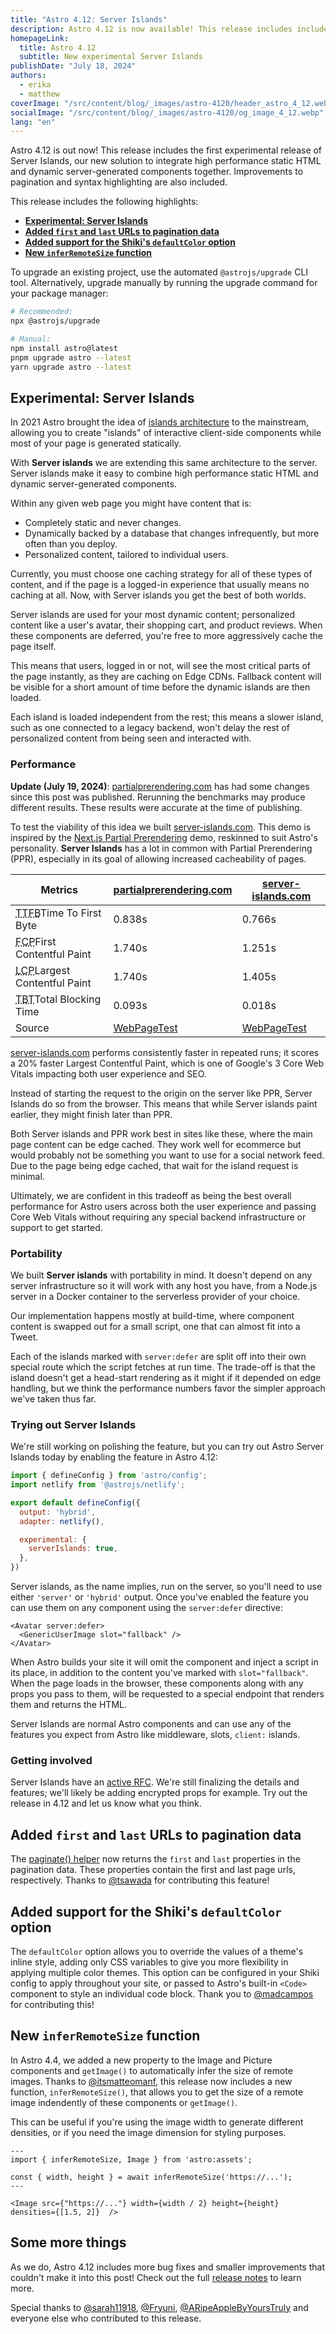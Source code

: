 ```yaml
---
title: "Astro 4.12: Server Islands"
description: Astro 4.12 is now available! This release includes includes the first experimental release of Server Islands, improvements to pagination and syntax highlighting, and more.
homepageLink:
  title: Astro 4.12
  subtitle: New experimental Server Islands
publishDate: "July 18, 2024"
authors:
  - erika
  - matthew
coverImage: "/src/content/blog/_images/astro-4120/header_astro_4_12.webp"
socialImage: "/src/content/blog/_images/astro-4120/og_image_4_12.webp"
lang: "en"
---
```



<BlogSummary>
  Astro 4.12 is out now! This release includes the first experimental release of Server Islands, our new solution to integrate high performance static HTML and dynamic server-generated components together. Improvements to pagination and syntax highlighting are also included.
</BlogSummary>

This release includes the following highlights:

- [**Experimental: Server Islands**](#experimental-server-islands)
- [**Added `first` and `last` URLs to pagination data**](#added-first-and-last-urls-to-pagination-data)
- [**Added support for the Shiki's `defaultColor` option**](#added-support-for-the-shikis-defaultcolor-option)
- [**New `inferRemoteSize` function**](#new-inferremotesize-function)

To upgrade an existing project, use the automated `@astrojs/upgrade` CLI tool. Alternatively, upgrade manually by running the upgrade command for your package manager:

```sh
# Recommended:
npx @astrojs/upgrade

# Manual:
npm install astro@latest
pnpm upgrade astro --latest
yarn upgrade astro --latest
```

## Experimental: Server Islands

In 2021 Astro brought the idea of [islands architecture](https://astro.build/blog/introducing-astro/) to the mainstream, allowing you to create "islands" of interactive client-side components while most of your page is generated statically.

With **Server islands** we are extending this same architecture to the server. Server islands make it easy to combine high performance static HTML and dynamic server-generated components.

Within any given web page you might have content that is:

- Completely static and never changes.
- Dynamically backed by a database that changes infrequently, but more often than you deploy.
- Personalized content, tailored to individual users.

Currently, you must choose one caching strategy for all of these types of content, and if the page is a logged-in experience that usually means no caching at all. Now, with Server islands you get the best of both worlds.

<BlogContentImage src={islandDiag} alt="A diagram showing the server island population parts of the page from the server." />

Server islands are used for your most dynamic content; personalized content like a user's avatar, their shopping cart, and product reviews. When these components are deferred, you're free to more aggressively cache the page itself.

This means that users, logged in or not, will see the most critical parts of the page instantly, as they are caching on Edge CDNs. Fallback content will be visible for a short amount of time before the dynamic islands are then loaded.

Each island is loaded independent from the rest; this means a slower island, such as one connected to a legacy backend, won't delay the rest of personalized content from being seen and interacted with.

### Performance

<Note>**Update (July 19, 2024)**: [partialprerendering.com](https://www.partialprerendering.com/) has had some changes since this post was published. Rerunning the benchmarks may produce different results. These results were accurate at the time of publishing.</Note>

To test the viability of this idea we built [server-islands.com](https://server-islands.com/). This demo is inspired by the [Next.js Partial Prerendering](https://www.partialprerendering.com/) demo, reskinned to suit Astro's personality. **Server Islands** has a lot in common with Partial Prerendering (PPR), especially in its goal of allowing increased cacheability of pages.

| <span class="whitespace-nowrap">Metrics</span>                                                                                                 | <a href="https://partialprerendering.com/">partialprerendering.com</a>                                                 | <a href="https://server-islands.com/">server-islands.com</a>                                                       |
| ---------------------------------------------------------------------------------------------------------------------------------------------- | -------------------------------------------------------------------- | -------------------------------------------------------------------- |
| <abbr class="sm:hidden no-underline" title="Time To First Byte">TTFB</abbr><span class="hidden sm:inline">Time To First Byte</span>            | 0.838s                                                               | 0.766s                                                               |
| <abbr class="sm:hidden no-underline" title="First Contentful Paint">FCP</abbr><span class="hidden sm:inline">First Contentful Paint</span>     | 1.740s                                                               | 1.251s                                                               |
| <abbr class="sm:hidden no-underline" title="Largest Contentful Paint">LCP</abbr><span class="hidden sm:inline">Largest Contentful Paint</span> | 1.740s                                                               | 1.405s                                                               |
| <abbr class="sm:hidden no-underline" title="Total Blocking Time">TBT</abbr><span class="hidden sm:inline">Total Blocking Time</span>           | 0.093s                                                               | 0.018s                                                               |
| Source                                                                                                                                         | [WebPageTest](https://www.webpagetest.org/result/240715_BiDc15_G7W/) | [WebPageTest](https://www.webpagetest.org/result/240716_AiDc6D_D1N/) |

[server-islands.com](https://server-islands.com) performs consistently faster in repeated runs; it scores a 20% faster Largest Contentful Paint, which is one of Google's 3 Core Web Vitals impacting both user experience and SEO.

Instead of starting the request to the origin on the server like PPR, Server Islands do so from the browser. This means that while Server islands paint earlier, they might finish later than PPR.

Both Server islands and PPR work best in sites like these, where the main page content can be edge cached. They work well for ecommerce but would probably not be something you want to use for a social network feed. Due to the page being edge cached, that wait for the island request is minimal.

Ultimately, we are confident in this tradeoff as being the best overall performance for Astro users across both the user experience and passing Core Web Vitals without requiring any special backend infrastructure or support to get started.

### Portability

We built **Server islands** with portability in mind. It doesn't depend on any server infrastructure so it will work with any host you have, from a Node.js server in a Docker container to the serverless provider of your choice.

Our implementation happens mostly at build-time, where component content is swapped out for a small script, one that can almost fit into a Tweet.

Each of the islands marked with `server:defer` are split off into their own special route which the script fetches at run time. The trade-off is that the island doesn't get a head-start rendering as it might if it depended on edge handling, but we think the performance numbers favor the simpler approach we've taken thus far.

### Trying out Server Islands

We're still working on polishing the feature, but you can try out Astro Server Islands today by enabling the feature in Astro 4.12:

```js
import { defineConfig } from 'astro/config';
import netlify from '@astrojs/netlify';

export default defineConfig({
  output: 'hybrid',
  adapter: netlify(),

  experimental: {
    serverIslands: true,
  },
})
```

Server islands, as the name implies, run on the server, so you'll need to use either `'server'` or `'hybrid'` output. Once you've enabled the feature you can use them on any component using the `server:defer` directive:

```astro
<Avatar server:defer>
  <GenericUserImage slot="fallback" />
</Avatar>
```

When Astro builds your site it will omit the component and inject a script in its place, in addition to the content you've marked with `slot="fallback"`. When the page loads in the browser, these components along with any props you pass to them, will be requested to a special endpoint that renders them and returns the HTML.

Server Islands are normal Astro components and can use any of the features you expect from Astro like middleware, slots, `client:` islands.

### Getting involved

Server Islands have an [active RFC](https://github.com/withastro/roadmap/pull/963). We're still finalizing the details and features; we'll likely be adding encrypted props for example. Try out the release in 4.12 and let us know what you think.

## Added `first` and `last` URLs to pagination data

The [paginate() helper](https://docs.astro.build/en/reference/api-reference/#paginate) now returns the `first` and `last` properties in the pagination data. These properties contain the first and last page urls, respectively. Thanks to [@tsawada](https://github.com/tsawada) for contributing this feature!

## Added support for the Shiki's `defaultColor` option

The `defaultColor` option allows you to override the values of a theme's inline style, adding only CSS variables to give you more flexibility in applying multiple color themes. This option can be configured in your Shiki config to apply throughout your site, or passed to Astro's built-in `<Code>` component to style an individual code block. Thank you to [@madcampos](https://github.com/madcampos) for contributing this!

## New `inferRemoteSize` function

In Astro 4.4, we added a new property to the Image and Picture components and `getImage()` to automatically infer the size of remote images. Thanks to [@itsmatteomanf](https://github.com/itsmatteomanf), this release now includes a new  function, `inferRemoteSize()`, that allows you to get the size of a remote image indendently of these components or `getImage()`.

This can be useful if you're using the image width to generate different densities, or if you need the image dimension for styling purposes.

```astro
---
import { inferRemoteSize, Image } from 'astro:assets';

const { width, height } = await inferRemoteSize('https://...');
---

<Image src={"https://..."} width={width / 2} height={height} densities={[1.5, 2]}  />
```

## Some more things

As we do, Astro 4.12 includes more bug fixes and smaller improvements that couldn't make it into this post! Check out the full [release notes](https://github.com/withastro/astro/blob/refs/heads/main/packages/astro/CHANGELOG.md#4120) to learn more.

Special thanks to [@sarah11918](https://github.com/sarah11918), [@Fryuni](https://github.com/Fryuni), [@ARipeAppleByYoursTruly](https://github.com/ARipeAppleByYoursTruly) and everyone else who contributed to this release.
